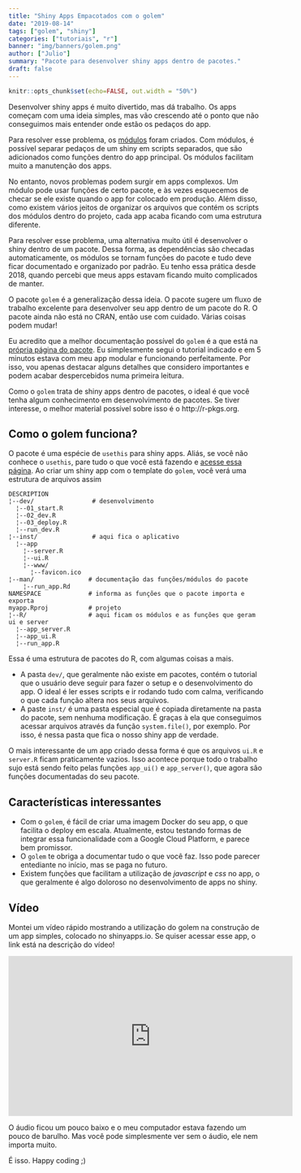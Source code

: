 ```yaml
---
title: "Shiny Apps Empacotados com o golem"
date: "2019-08-14"
tags: ["golem", "shiny"]
categories: ["tutoriais", "r"]
banner: "img/banners/golem.png"
author: ["Julio"]
summary: "Pacote para desenvolver shiny apps dentro de pacotes."
draft: false
---
```


```r
knitr::opts_chunk$set(echo=FALSE, out.width = "50%")
```

Desenvolver shiny apps é muito divertido, mas dá trabalho. Os apps começam com uma ideia simples, mas vão crescendo até o ponto que não conseguimos mais entender onde estão os pedaços do app.

Para resolver esse problema, os [módulos](https://shiny.rstudio.com/articles/modules.html) foram criados. Com módulos, é possível separar pedaços de um shiny em scripts separados, que são adicionados como funções dentro do app principal. Os módulos facilitam muito a manutenção dos apps.

No entanto, novos problemas podem surgir em apps complexos. Um módulo pode usar funções de certo pacote, e às vezes esquecemos de checar se ele existe quando o app for colocado em produção. Além disso, como existem vários jeitos de organizar os arquivos que contém os scripts dos módulos dentro do projeto, cada app acaba ficando com uma estrutura diferente.

Para resolver esse problema, uma alternativa muito útil é desenvolver o shiny dentro de um pacote. Dessa forma, as dependências são checadas automaticamente, os módulos se tornam funções do pacote e tudo deve ficar documentado e organizado por padrão. Eu tenho essa prática desde 2018, quando percebi que meus apps estavam ficando muito complicados de manter.

O pacote `golem` é a generalização dessa ideia. O pacote sugere um fluxo de trabalho excelente para desenvolver seu app dentro de um pacote do R. O pacote ainda não está no CRAN, então use com cuidado. Várias coisas podem mudar!

Eu acredito que a melhor documentação possível do `golem` é a que está na [própria página do pacote](https://thinkr-open.github.io/golem/). Eu simplesmente segui o tutorial indicado e em 5 minutos estava com meu app modular e funcionando perfeitamente. Por isso, vou apenas destacar alguns detalhes que considero importantes e podem acabar despercebidos numa primeira leitura.

Como o `golem` trata de shiny apps dentro de pacotes, o ideal é que você tenha algum conhecimento em desenvolvimento de pacotes. Se tiver interesse, o melhor material possível sobre isso é o http://r-pkgs.org.

## Como o golem funciona?

O pacote é uma espécie de `usethis` para shiny apps. Aliás, se você não conhece o `usethis`, pare tudo o que você está fazendo e [acesse essa página](https://usethis.r-lib.org/). Ao criar um shiny app com o template do `golem`, você verá uma estrutura de arquivos assim

```
DESCRIPTION               
¦--dev/                # desenvolvimento
  ¦--01_start.R           
  ¦--02_dev.R           
  ¦--03_deploy.R           
  ¦--run_dev.R
¦--inst/               # aqui fica o aplicativo
  ¦--app                
    ¦--server.R       
    ¦--ui.R           
    ¦--www/          
      ¦--favicon.ico
¦--man/               # documentação das funções/módulos do pacote
    ¦--run_app.Rd      
NAMESPACE             # informa as funções que o pacote importa e exporta
myapp.Rproj           # projeto
¦--R/                 # aqui ficam os módulos e as funções que geram ui e server
  ¦--app_server.R       
  ¦--app_ui.R           
  ¦--run_app.R   
```

Essa é uma estrutura de pacotes do R, com algumas coisas a mais.

- A pasta `dev/`, que geralmente não existe em pacotes, contém o tutorial que o usuário deve seguir para fazer o setup e o desenvolvimento do app. O ideal é ler esses scripts e ir rodando tudo com calma, verificando o que cada função altera nos seus arquivos.
- A paste `inst/` é uma pasta especial que é copiada diretamente na pasta do pacote, sem nenhuma modificação. É graças à ela que conseguimos acessar arquivos através da função `system.file()`, por exemplo. Por isso, é nessa pasta que fica o nosso shiny app de verdade.

O mais interessante de um app criado dessa forma é que os arquivos `ui.R` e `server.R` ficam praticamente vazios. Isso acontece porque todo o trabalho sujo está sendo feito pelas funções `app_ui()` e `app_server()`, que agora são funções documentadas do seu pacote.

## Características interessantes

- Com o `golem`, é fácil de criar uma imagem Docker do seu app, o que facilita o deploy em escala. Atualmente, estou testando formas de integrar essa funcionalidade com a Google Cloud Platform, e parece bem promissor.
- O `golem` te obriga a documentar tudo o que você faz. Isso pode parecer entediante no início, mas se paga no futuro.
- Existem funções que facilitam a utilização de *javascript* e *css* no app, o que geralmente é algo doloroso no desenvolvimento de apps no shiny.

## Vídeo

Montei um vídeo rápido mostrando a utilização do golem na construção de um app simples, colocado no shinyapps.io. Se quiser acessar esse app, o link está na descrição do vídeo!

<iframe width="560" height="315" src="https://www.youtube.com/embed/CRYxSBMxaSI" frameborder="0" allow="accelerometer; autoplay; encrypted-media; gyroscope; picture-in-picture" allowfullscreen></iframe>

O áudio ficou um pouco baixo e o meu computador estava fazendo um pouco de barulho. Mas você pode simplesmente ver sem o áudio, ele nem importa muito.

É isso. Happy coding ;)









